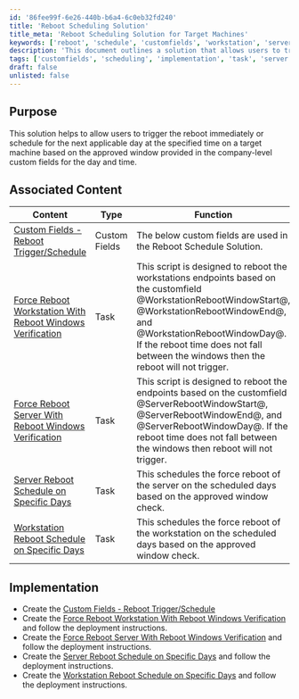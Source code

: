 ```yaml
---
id: '86fee99f-6e26-440b-b6a4-6c0eb32fd240'
title: 'Reboot Scheduling Solution'
title_meta: 'Reboot Scheduling Solution for Target Machines'
keywords: ['reboot', 'schedule', 'customfields', 'workstation', 'server', 'implementation']
description: 'This document outlines a solution that allows users to trigger immediate reboots or schedule them for the next applicable day at a specified time on target machines, based on approved windows defined in company-level custom fields.'
tags: ['customfields', 'scheduling', 'implementation', 'task', 'server', 'workstation']
draft: false
unlisted: false
---
```

## Purpose

This solution helps to allow users to trigger the reboot immediately or schedule for the next applicable day at the specified time on a target machine based on the approved window provided in the company-level custom fields for the day and time.

## Associated Content

| Content                                                                                      | Type          | Function                                                                                                      |
|----------------------------------------------------------------------------------------------|---------------|---------------------------------------------------------------------------------------------------------------|
| [Custom Fields - Reboot Trigger/Schedule](https://proval.itglue.com/DOC-5078775-15502216) | Custom Fields | The below custom fields are used in the Reboot Schedule Solution.                                            |
| [Force Reboot Workstation With Reboot Windows Verification](https://proval.itglue.com/DOC-5078775-15505514) | Task          | This script is designed to reboot the workstations endpoints based on the customfield @WorkstationRebootWindowStart@, @WorkstationRebootWindowEnd@, and @WorkstationRebootWindowDay@. If the reboot time does not fall between the windows then the reboot will not trigger. |
| [Force Reboot Server With Reboot Windows Verification](https://proval.itglue.com/DOC-5078775-15505510) | Task          | This script is designed to reboot the endpoints based on the customfield @ServerRebootWindowStart@, @ServerRebootWindowEnd@, and @ServerRebootWindowDay@. If the reboot time does not fall between the windows then reboot will not trigger. |
| [Server Reboot Schedule on Specific Days](https://proval.itglue.com/DOC-5078775-15503048) | Task          | This schedules the force reboot of the server on the scheduled days based on the approved window check.      |
| [Workstation Reboot Schedule on Specific Days](https://proval.itglue.com/DOC-5078775-15505168) | Task          | This schedules the force reboot of the workstation on the scheduled days based on the approved window check.  |

## Implementation

- Create the [Custom Fields - Reboot Trigger/Schedule](https://proval.itglue.com/DOC-5078775-15502216)
- Create the [Force Reboot Workstation With Reboot Windows Verification](https://proval.itglue.com/DOC-5078775-15505514) and follow the deployment instructions.
- Create the [Force Reboot Server With Reboot Windows Verification](https://proval.itglue.com/DOC-5078775-15505510) and follow the deployment instructions.
- Create the [Server Reboot Schedule on Specific Days](https://proval.itglue.com/DOC-5078775-15503048) and follow the deployment instructions.
- Create the [Workstation Reboot Schedule on Specific Days](https://proval.itglue.com/DOC-5078775-15505168) and follow the deployment instructions.












